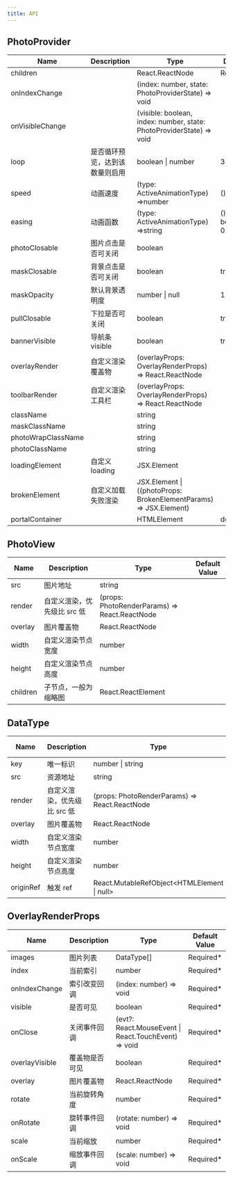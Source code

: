 ```yaml
---
title: API
---
```


## PhotoProvider

| Name               | Description                    | Type                                                                       | Default Value                            |
| ------------------ | ------------------------------ | -------------------------------------------------------------------------- | ---------------------------------------- |
| children           |                                | React.ReactNode                                                            | Required\*                               |
| onIndexChange      |                                | (index: number, state: PhotoProviderState) =&gt; void                      |
| onVisibleChange    |                                | (visible: boolean, index: number, state: PhotoProviderState) =&gt; void    |
| loop               | 是否循环预览，达到该数量则启用 | boolean \| number                                                          | 3                                        |
| speed              | 动画速度                       | (type: ActiveAnimationType) =>number                                       | () => 400                                |
| easing             | 动画函数                       | (type: ActiveAnimationType) =>string                                       | () => 'cubic-bezier(0.25, 0.8, 0.25, 1)' |
| photoClosable      | 图片点击是否可关闭             | boolean                                                                    |
| maskClosable       | 背景点击是否可关闭             | boolean                                                                    | true                                     |
| maskOpacity        | 默认背景透明度                 | number \| null                                                             | 1                                        |
| pullClosable       | 下拉是否可关闭                 | boolean                                                                    | true                                     |
| bannerVisible      | 导航条 visible                 | boolean                                                                    | true                                     |
| overlayRender      | 自定义渲染覆盖物               | \(overlayProps: OverlayRenderProps\) =&gt; React\.ReactNode                |
| toolbarRender      | 自定义渲染工具栏               | \(overlayProps: OverlayRenderProps\) =&gt; React\.ReactNode                |
| className          |                                | string                                                                     |
| maskClassName      |                                | string                                                                     |
| photoWrapClassName |                                | string                                                                     |
| photoClassName     |                                | string                                                                     |
| loadingElement     | 自定义 loading                 | JSX\.Element                                                               |
| brokenElement      | 自定义加载失败渲染             | JSX\.Element \| \(\(photoProps: BrokenElementParams\) =&gt; JSX\.Element\) |
| portalContainer    |                                | HTMLElement                                                                | document.body                            |

## PhotoView

| Name     | Description                 | Type                                                | Default Value |
| -------- | --------------------------- | --------------------------------------------------- | ------------- |
| src      | 图片地址                    | string                                              |
| render   | 自定义渲染，优先级比 src 低 | \(props: PhotoRenderParams\) =&gt; React\.ReactNode |
| overlay  | 图片覆盖物                  | React\.ReactNode                                    |
| width    | 自定义渲染节点宽度          | number                                              |
| height   | 自定义渲染节点高度          | number                                              |
| children | 子节点，一般为缩略图        | React\.ReactElement                                 |

## DataType

| Name      | Description                 | Type                                                | Default Value |
| --------- | --------------------------- | --------------------------------------------------- | ------------- |
| key       | 唯一标识                    | number \| string                                    | Required\*    |
| src       | 资源地址                    | string                                              |
| render    | 自定义渲染，优先级比 src 低 | \(props: PhotoRenderParams\) =&gt; React\.ReactNode |
| overlay   | 图片覆盖物                  | React\.ReactNode                                    |
| width     | 自定义渲染节点宽度          | number                                              |
| height    | 自定义渲染节点高度          | number                                              |
| originRef | 触发 ref                    | React\.MutableRefObject&lt;HTMLElement \| null&gt;  |

## OverlayRenderProps

| Name           | Description    | Type                                                        | Default Value |
| -------------- | -------------- | ----------------------------------------------------------- | ------------- |
| images         | 图片列表       | DataType\[\]                                                | Required\*    |
| index          | 当前索引       | number                                                      | Required\*    |
| onIndexChange  | 索引改变回调   | \(index: number\) =&gt; void                                | Required\*    |
| visible        | 是否可见       | boolean                                                     | Required\*    |
| onClose        | 关闭事件回调   | \(evt?: React\.MouseEvent \| React\.TouchEvent\) =&gt; void | Required\*    |
| overlayVisible | 覆盖物是否可见 | boolean                                                     | Required\*    |
| overlay        | 图片覆盖物     | React\.ReactNode                                            | Required\*    |
| rotate         | 当前旋转角度   | number                                                      | Required\*    |
| onRotate       | 旋转事件回调   | \(rotate: number\) =&gt; void                               | Required\*    |
| scale          | 当前缩放       | number                                                      | Required\*    |
| onScale        | 缩放事件回调   | \(scale: number\) =&gt; void                                | Required\*    |

